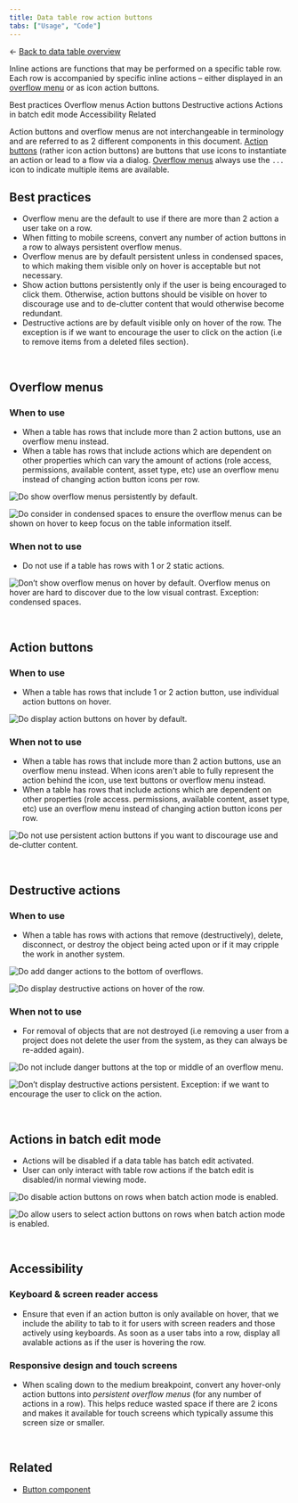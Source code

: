 ```yaml
---
title: Data table row action buttons
tabs: ["Usage", "Code"]
---
```


<- [Back to data table overview](https://pages.github.ibm.com/cdai-design/pal/components/data-table/overview) 

<PageDescription>

Inline actions are functions that may be performed on a specific table row. Each row is accompanied by specific inline actions – either displayed in an [overflow menu](https://www.carbondesignsystem.com/components/overflow-menu/usage) or as icon action buttons.

</PageDescription>

<AnchorLinks>
  <AnchorLink>Best practices</AnchorLink>
  <AnchorLink>Overflow menus</AnchorLink>
  <AnchorLink>Action buttons</AnchorLink>
  <AnchorLink>Destructive actions</AnchorLink>
  <AnchorLink>Actions in batch edit mode</AnchorLink>
  <AnchorLink>Accessibility</AnchorLink>
  <AnchorLink>Related</AnchorLink>
</AnchorLinks>

<InlineNotification kind="info">

Action buttons and overflow menus are not interchangeable in terminology and are referred to as 2 different components in this document. [Action buttons](https://www.carbondesignsystem.com/components/button/usage) (rather icon action buttons) are buttons that use icons to instantiate an action or lead to a flow via a dialog. [Overflow menus](https://www.carbondesignsystem.com/components/overflow-menu/usage) always use the `...` icon to indicate multiple items are available.

</InlineNotification>



## Best practices

- Overflow menu are the default to use if there are more than 2 action a user take on a row.
- When fitting to mobile screens, convert any number of action buttons in a row to always persistent overflow menus.
- Overflow menus are by default persistent unless in condensed spaces, to which making them visible only on hover is acceptable but not necessary.
- Show action buttons persistently only if the user is being encouraged to click them. Otherwise, action buttons should be visible on hover to discourage use and to de-clutter content that would otherwise become redundant.
- Destructive actions are by default visible only on hover of the row. The exception is if we want to encourage the user to click on the action (i.e to remove items from a deleted files section).

<br />

## Overflow menus

### When to use

- When a table has rows that include more than 2 action buttons, use an overflow menu instead.
- When a table has rows that include actions which are dependent on other properties which can vary the amount of actions (role access, permissions, available content, asset type, etc) use an overflow menu instead of changing action button icons per row.

<DoDontRow>

<DoDont caption="Do show overflow menus persistently by default.">

![Do show overflow menus persistently by default.](../images/row-actions_overflow1.png)

</DoDont>

<DoDont caption="Do consider in condensed spaces to ensure the overflow menus can be shown on hover to keep focus on the table information itself.">

![Do consider in condensed spaces to ensure the overflow menus can be shown on hover to keep focus on the table information itself.](../images/row-actions_condensed.png)

</DoDont>

</DoDontRow>


### When not to use

- Do not use if a table has rows with 1 or 2 static actions.

<DoDontRow>

<DoDont type="dont" caption="Don’t show overflow menus on hover by default. Overflow menus on hover are hard to discover due to the low visual contrast. Exception: condensed spaces.">

![Don’t show overflow menus on hover by default. Overflow menus on hover are hard to discover due to the low visual contrast. Exception: condensed spaces.](../images/row-actions_overflow2.png)

</DoDont>

</DoDontRow>

<br />

## Action buttons

### When to use

- When a table has rows that include 1 or 2 action button, use individual action buttons on hover.

<DoDontRow>

<DoDont caption="Do display action buttons on hover by default.">

![Do display action buttons on hover by default.](../images/row-actions_persistent1.png)

</DoDont>

</DoDontRow>

### When not to use

- When a table has rows that include more than 2 action buttons, use an overflow menu instead.
When icons aren't able to fully represent the action behind the icon, use text buttons or overflow menu instead.
- When a table has rows that include actions which are dependent on other properties (role access. permissions, available content, asset type, etc) use an overflow menu instead of changing action button icons per row.

<DoDontRow>

<DoDont type="dont" caption="Do not use persistent action buttons if you want to discourage use and de-clutter content.">

![Do not use persistent action buttons if you want to discourage use and de-clutter content.](../images/row-actions_persistent2.png)

</DoDont>

</DoDontRow>

<br />

## Destructive actions

### When to use

- When a table has rows with actions that remove (destructively), delete, disconnect, or destroy the object being acted upon or if it may cripple the work in another system.

<DoDontRow>

<DoDont caption="Do add danger actions to the bottom of overflows.">

![Do add danger actions to the bottom of overflows.](../images/row-actions_destructive_last-item1.png)

</DoDont>

<DoDont caption="Do display destructive actions on hover of the row.">

![Do display destructive actions on hover of the row.](../images/row-actions_destructive_hover1.png)

</DoDont>

</DoDontRow>

### When not to use

- For removal of objects that are not destroyed (i.e removing a user from a project does not delete the user from the system, as they can always be re-added again).


<DoDontRow>

<DoDont type="dont" caption="Do not include danger buttons at the top or middle of an overflow menu.">

![Do not include danger buttons at the top or middle of an overflow menu.](../images/row-actions_destructive_last-item2.png)

</DoDont>

<DoDont type="dont" caption="Don’t display destructive actions persistent. Exception: if we want to encourage the user to click on the action.">

![Don’t display destructive actions persistent. Exception: if we want to encourage the user to click on the action.](../images/row-actions_destructive_hover2.png)

</DoDont>

</DoDontRow>

<br />

## Actions in batch edit mode

- Actions will be disabled if a data table has batch edit activated.
- User can only interact with table row actions if the batch edit is disabled/in normal viewing mode.

<DoDontRow>
  <DoDont caption="Do disable action buttons on rows when batch action mode is enabled.">

![Do disable action buttons on rows when batch action mode is enabled.](../images/row-actions_batch1.png)

  </DoDont>
  <DoDont type="dont" caption="Do allow users to select action buttons on rows when batch action mode is enabled.">

![Do allow users to select action buttons on rows when batch action mode is enabled.](../images/row-actions_batch2.png)

  </DoDont>
</DoDontRow>

<br />

## Accessibility

### Keyboard & screen reader access

- Ensure that even if an action button is only available on hover, that we include the ability to tab to it for users with screen readers and those actively using keyboards. As soon as a user tabs into a row, display all avalable actions as if the user is hovering the row.

### Responsive design and touch screens

- When scaling down to the medium breakpoint, convert any hover-only action buttons into _persistent overflow menus_ (for any number of actions in a row). This helps reduce wasted space if there are 2 icons and makes it available for touch screens which typically assume this screen size or smaller.

<br />

## Related

- [Button component](https://www.carbondesignsystem.com/components/button/usage)